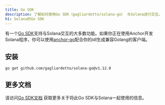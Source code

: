 ```yaml
---
title: Go SDK
description: 了解如何使用Go SDK（gagliardetto/solana-go） 与Solana进行交互。
h1: Solana的Go SDK
---
```


有一个[Go SDK](https://github.com/gagliardetto/solana-go)支持与Solana交互的大多数功能。如果你正在使用Anchor开发Solana程序，你可以使用[anchor-go](https://github.com/gagliardetto/anchor-go)配合你的idl生成兼容Golang的客户端。

## 安装

```bash title="Terminal"
go get github.com/gagliardetto/solana-go@v1.12.0
```

## 更多文档

请访问[Go SDK文档](https://github.com/gagliardetto/solana-go?tab=readme-ov-file#installation)
获取更多关于将此Go SDK与Solana一起使用的信息。
